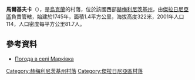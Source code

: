 {{coord|49|19|21|N|27|18|8|E|scale:100000|display=title}}

'''馬爾基夫卡'''（{{lang-uk|Марківка}}），是[[烏克蘭|烏克蘭]]的村落，位於該國西部[[赫梅利尼茨基州|赫梅利尼茨基州]]，由[[傑拉日尼亞區|傑拉日尼亞區]]負責管轄，始建於1745年，面積1.4平方公里，海拔高度322米，2001年人口114，人口密度每平方公里81.7人。

==參考資料==
* [http://weather.in.ua/ua/hmel'nickaja/15112 Погода в селі Марківка]

{{DEFAULTSORT:Марківка}}
[[Category:赫梅利尼茨基州村落|Category:赫梅利尼茨基州村落]]
[[Category:傑拉日尼亞區村落|Category:傑拉日尼亞區村落]]


{{Khmelnytskyi-geo-stub}}